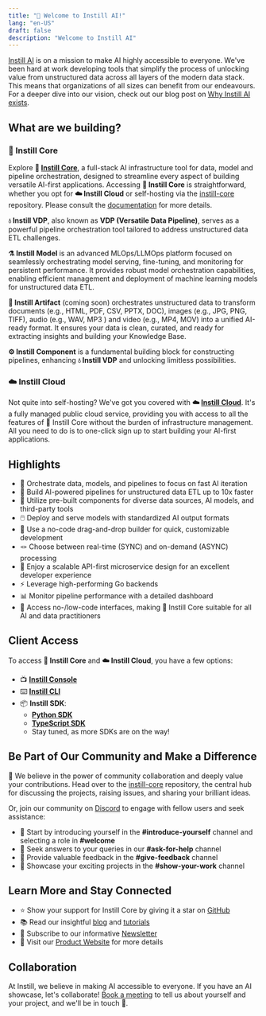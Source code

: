 ```yaml
---
title: "👋 Welcome to Instill AI!"
lang: "en-US"
draft: false
description: "Welcome to Instill AI"
---
```


<ZoomableImg
  src="https://raw.githubusercontent.com/instill-ai/.github/main/img/welcome-hero.svg"
  alt="Accelerate enterprise AI - Empower the modern data stack, tapping the
value of unstructured data"
/>

[Instill AI](https://www.instill.tech) is on a mission to make AI highly
accessible to everyone. We've been hard at work developing tools that simplify
the process of unlocking value from unstructured data across all layers of the
modern data stack. This means that organizations of all sizes can benefit from
our endeavours. For a deeper dive into our vision, check out our blog post on
[Why Instill AI exists](https://www.instill.tech/blog/why-instill-ai-exists).

## What are we building?

### 🔮 Instill Core

Explore **🔮 [Instill Core](/docs/core/introduction)**, a full-stack AI
infrastructure tool for data, model and pipeline orchestration, designed to
streamline every aspect of building versatile AI-first applications. Accessing
**🔮 Instill Core** is straightforward, whether you opt for **☁️ Instill Cloud**
or self-hosting via the
[instill-core](https://github.com/instill-ai/instill-core) repository. Please
consult the
[documentation](https://www.instill.tech/docs/latest/core/deployment/?utm_source=documentation&utm_medium=link&utm_campaign=org_readme)
for more details.

**💧 Instill VDP**, also known as **VDP (Versatile Data Pipeline)**, serves as a
powerful pipeline orchestration tool tailored to address unstructured data ETL
challenges.

**⚗️ Instill Model** is an advanced MLOps/LLMOps platform focused on seamlessly
orchestrating model serving, fine-tuning, and monitoring for persistent
performance. It provides robust model orchestration capabilities, enabling
efficient management and deployment of machine learning models for unstructured
data ETL.

**💾 Instill Artifact** (coming soon) orchestrates unstructured data to
transform documents (e.g., HTML, PDF, CSV, PPTX, DOC), images (e.g., JPG, PNG,
TIFF), audio (e.g., WAV, MP3 ) and video (e.g., MP4, MOV) into a unified
AI-ready format. It ensures your data is clean, curated, and ready for
extracting insights and building your Knowledge Base.

**⚙️ Instill Component** is a fundamental building block for constructing
pipelines, enhancing **💧 Instill VDP** and unlocking limitless possibilities.

### ☁️ Instill Cloud

Not quite into self-hosting? We've got you covered with **☁️ [Instill
Cloud](https://instill.tech/?utm_source=documentation&utm_medium=link)**. It's a
fully managed public cloud service, providing you with access to all the
features of 🔮 Instill Core without the burden of infrastructure management. All
you need to do is to one-click sign up to start building your AI-first
applications.

<CtaButton
  text="☁️ Try Instill Cloud Free"
  link="https://instill.tech/?utm_source=documentation&utm_medium=link"
/>

## Highlights

- 🎼 Orchestrate data, models, and pipelines to focus on fast AI iteration
- 🚀 Build AI-powered pipelines for unstructured data ETL up to 10x faster
- 🔌 Utilize pre-built components for diverse data sources, AI models, and
  third-party tools
- 🖱️ Deploy and serve models with standardized AI output formats
- 🌟 Use a no-code drag-and-drop builder for quick, customizable development
- 🪢 Choose between real-time (SYNC) and on-demand (ASYNC) processing
- 🧁 Enjoy a scalable API-first microservice design for an excellent developer
  experience
- ⚡️ Leverage high-performing Go backends
- 📊 Monitor pipeline performance with a detailed dashboard
- 🤠 Access no-/low-code interfaces, making 🔮 Instill Core suitable for all AI
  and data practitioners

## Client Access

To access **🔮 Instill Core** and **☁️ Instill Cloud**, you have a few options:

- 📺 [**Instill Console**](https://github.com/instill-ai/console)
- ⌨️ [**Instill CLI**](https://github.com/instill-ai/cli)
- 📦 **Instill SDK**:
  - [**Python SDK**](https://github.com/instill-ai/python-sdk)
  - [**TypeScript SDK**](https://github.com/instill-ai/typescript-sdk)
  - Stay tuned, as more SDKs are on the way!

## Be Part of Our Community and Make a Difference

🙌 We believe in the power of community collaboration and deeply value your
contributions. Head over to the
[instill-core](https://github.com/instill-ai/instill-core) repository, the
central hub for discussing the projects, raising issues, and sharing your
brilliant ideas.

Or, join our community on [Discord](https://discord.gg/sevxWsqpGh) to engage
with fellow users and seek assistance:

- 👋 Start by introducing yourself in the **#introduce-yourself** channel and
  selecting a role in **#welcome**
- 🫶 Seek answers to your queries in our **#ask-for-help** channel
- 🙏 Provide valuable feedback in the **#give-feedback** channel
- 💎 Showcase your exciting projects in the **#show-your-work** channel

## Learn More and Stay Connected

- ⭐️ Show your support for Instill Core by giving it a star on
  [GitHub](https://github.com/instill-ai)
- 📚 Read our insightful [blog](/blog/?utm_source=documentation&utm_medium=link)
  and [tutorials](/tutorials/?utm_source=documentation&utm_medium=link)
- 📖 Subscribe to our informative
  [Newsletter](/newsletter/?utm_source=documentation&utm_medium=link)
- 🚀 Visit our [Product Website](/?utm_source=documentation&utm_medium=link) for
  more details

## Collaboration

At Instill, we believe in making AI accessible to everyone. If you have an AI
showcase, let's collaborate! [Book a
meeting](https://cal.com/instill-ai/30min-talk) to tell us about yourself and
your project, and we'll be in touch 👐.
